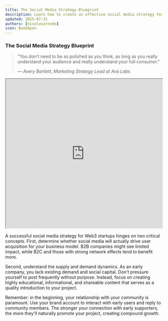 ```yaml
---
title: The Social Media Strategy Blueprint
description: Learn how to create an effective social media strategy for your Web3 startup
updated: 2025-07-31
authors: [nicolasarnedo]
icon: BookOpen
---
```


### The Social Media Strategy Blueprint

<blockquote className="quote-card">
  <p>"You don't need to be as polished as you think, as long as you really understand your audience and really understand your full consumer."</p>
  <cite>— Avery Bartlett, Marketing Strategy Lead at Ava Labs</cite>
</blockquote>

<div style={{ margin: '2rem 0' }}>
  <iframe 
    src="https://drive.google.com/file/d/10m9adkS6sVKgLTKrMyBalkVHYm3q9WEU/preview" 
    width="100%" 
    height="480" 
    allow="autoplay"
    style={{ border: 'none', borderRadius: '8px' }}
  ></iframe>
</div>

A successful social media strategy for Web3 startups hinges on two critical concepts. First, determine whether social media will actually drive user acquisition for your business model. B2B companies might see limited impact, while B2C and those with strong network effects tend to benefit more.

Second, understand the supply and demand dynamics. As an early company, you lack existing demand and social capital. Don't pressure yourself to post frequently without purpose. Instead, focus on creating highly educational, informational, and shareable content that serves as a quality introduction to your project.

Remember: in the beginning, your relationship with your community is paramount. Use your brand account to interact with early users and reply to community members. The stronger your connection with early supporters, the more they'll naturally promote your project, creating compound growth.